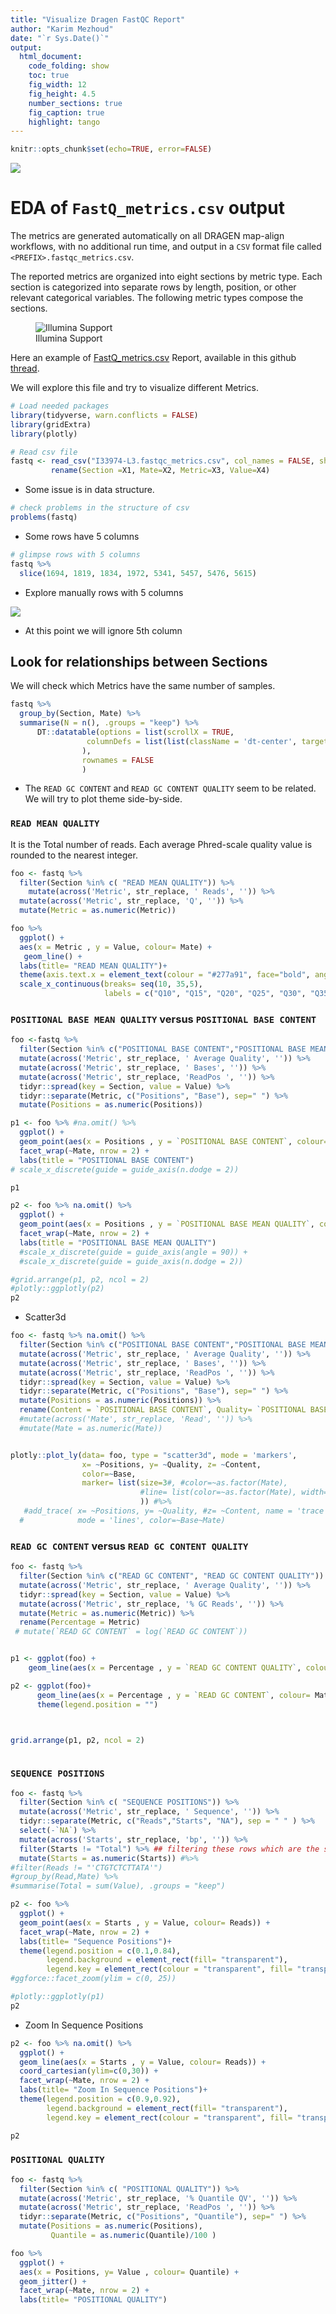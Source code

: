 ```yaml
---
title: "Visualize Dragen FastQC Report"
author: "Karim Mezhoud"
date: "`r Sys.Date()`"
output: 
  html_document:
    code_folding: show
    toc: true
    fig_width: 12
    fig_height: 4.5
    number_sections: true
    fig_caption: true
    highlight: tango
---
```


```r
knitr::opts_chunk$set(echo=TRUE, error=FALSE)
```

![](../doc/fastQC.png){style="display: block; margin: 0 auto"}

# EDA of `FastQ_metrics.csv` output

The metrics are generated automatically on all DRAGEN map-align workflows, with no additional run time, and output in a `CSV` format file called `<PREFIX>.fastqc_metrics.csv`. 

The reported metrics are organized into eight sections by metric type. Each section is categorized into separate rows by length, position, or other relevant categorical variables. The following metric types compose the sections. 

![Illumina Support](img/fastQC_structure.png?style=center){style="display: block; margin: 0 auto"}

Here an example of [FastQ_metrics.csv](https://github.com/ewels/MultiQC/files/9564840/I33974-L3.fastqc_metrics.csv) Report,  available in this github [thread](https://github.com/ewels/MultiQC/issues/1737).

We will explore this file and try to visualize different Metrics.

```r
# Load needed packages
library(tidyverse, warn.conflicts = FALSE)
library(gridExtra)
library(plotly)
```


```r
# Read csv file
fastq <- read_csv("I33974-L3.fastqc_metrics.csv", col_names = FALSE, show_col_types = FALSE) %>%
         rename(Section =X1, Mate=X2, Metric=X3, Value=X4)

```

* Some issue is in data structure.

```r
# check problems in the structure of csv
problems(fastq)
```
* Some rows have 5 columns

```r
# glimpse rows with 5 columns
fastq %>%
  slice(1694, 1819, 1834, 1972, 5341, 5457, 5476, 5615)
```

* Explore manually rows with 5 columns

![](img/problem.png){style="display: block; margin: 0 auto" }

* At this point we will ignore 5th column

## Look for relationships between Sections

We will check which Metrics have the same number of samples.

```r
fastq %>%
  group_by(Section, Mate) %>%
  summarise(N = n(), .groups = "keep") %>%
      DT::datatable(options = list(scrollX = TRUE,
                 columnDefs = list(list(className = 'dt-center', targets = "_all"))
                ),
                rownames = FALSE
                )
```

* The `READ GC CONTENT` and `READ GC CONTENT QUALITY` seem to be related.  We will try to plot theme side-by-side.


### `READ MEAN QUALITY`

It is the Total number of reads. Each average Phred-scale quality value is rounded to the nearest integer.

```r
foo <- fastq %>%
  filter(Section %in% c( "READ MEAN QUALITY")) %>%
    mutate(across('Metric', str_replace, ' Reads', '')) %>%
  mutate(across('Metric', str_replace, 'Q', '')) %>%
  mutate(Metric = as.numeric(Metric)) 

foo %>%
  ggplot() +
  aes(x = Metric , y = Value, colour= Mate) +
   geom_line() +
  labs(title= "READ MEAN QUALITY")+
  theme(axis.text.x = element_text(colour = "#277a91", face="bold", angle = 45))+
  scale_x_continuous(breaks= seq(10, 35,5),
                     labels = c("Q10", "Q15", "Q20", "Q25", "Q30", "Q35"))

```

###  `POSITIONAL BASE MEAN QUALITY` versus `POSITIONAL BASE CONTENT`

```r
foo <-fastq %>%
  filter(Section %in% c("POSITIONAL BASE CONTENT","POSITIONAL BASE MEAN QUALITY"))  %>%
  mutate(across('Metric', str_replace, ' Average Quality', '')) %>%
  mutate(across('Metric', str_replace, ' Bases', '')) %>%
  mutate(across('Metric', str_replace, 'ReadPos ', '')) %>%
  tidyr::spread(key = Section, value = Value) %>%
  tidyr::separate(Metric, c("Positions", "Base"), sep=" ") %>%
  mutate(Positions = as.numeric(Positions)) 

p1 <- foo %>% #na.omit() %>%
  ggplot() +
  geom_point(aes(x = Positions , y = `POSITIONAL BASE CONTENT`, colour= Base)) +
  facet_wrap(~Mate, nrow = 2) +
  labs(title = "POSITIONAL BASE CONTENT")
# scale_x_discrete(guide = guide_axis(n.dodge = 2)) 

p1


```


```r


p2 <- foo %>% na.omit() %>%
  ggplot() +
  geom_point(aes(x = Positions , y = `POSITIONAL BASE MEAN QUALITY`, colour= Base)) +
  facet_wrap(~Mate, nrow = 2) +
  labs(title = "POSITIONAL BASE MEAN QUALITY")
  #scale_x_discrete(guide = guide_axis(angle = 90)) +
  #scale_x_discrete(guide = guide_axis(n.dodge = 2)) 

#grid.arrange(p1, p2, ncol = 2)
#plotly::ggplotly(p2)
p2
```

* Scatter3d

```r
foo <- fastq %>% na.omit() %>%
  filter(Section %in% c("POSITIONAL BASE CONTENT","POSITIONAL BASE MEAN QUALITY"))  %>%
  mutate(across('Metric', str_replace, ' Average Quality', '')) %>%
  mutate(across('Metric', str_replace, ' Bases', '')) %>%
  mutate(across('Metric', str_replace, 'ReadPos ', '')) %>%
  tidyr::spread(key = Section, value = Value) %>%
  tidyr::separate(Metric, c("Positions", "Base"), sep=" ") %>%
  mutate(Positions = as.numeric(Positions)) %>%
  rename(Content = `POSITIONAL BASE CONTENT`, Quality= `POSITIONAL BASE MEAN QUALITY`)#%>%
  #mutate(across('Mate', str_replace, 'Read', '')) %>%
  #mutate(Mate = as.numeric(Mate))


plotly::plot_ly(data= foo, type = "scatter3d", mode = 'markers',
                x= ~Positions, y= ~Quality, z= ~Content,
                color=~Base, 
                marker= list(size=3#, #color=~as.factor(Mate),
                             #line= list(color=~as.factor(Mate), width=1)
                             )) #%>%
   #add_trace( x= ~Positions, y= ~Quality, #z= ~Content, name = 'trace 1',
  #            mode = 'lines', color=~Base~Mate) 
```


### `READ GC CONTENT` versus `READ GC CONTENT QUALITY`

```r

foo <- fastq %>%
  filter(Section %in% c("READ GC CONTENT", "READ GC CONTENT QUALITY")) %>%
  mutate(across('Metric', str_replace, ' Average Quality', '')) %>%
  tidyr::spread(key = Section, value = Value) %>%
  mutate(across('Metric', str_replace, '% GC Reads', '')) %>%
  mutate(Metric = as.numeric(Metric)) %>%
  rename(Percentage = Metric)
 # mutate(`READ GC CONTENT` = log(`READ GC CONTENT`)) 


p1 <- ggplot(foo) +
    geom_line(aes(x = Percentage , y = `READ GC CONTENT QUALITY`, colour= Mate))

p2 <- ggplot(foo)+
      geom_line(aes(x = Percentage , y = `READ GC CONTENT`, colour= Mate))+
      theme(legend.position = "")



grid.arrange(p1, p2, ncol = 2)
  

```


### `SEQUENCE POSITIONS`

```r
foo <- fastq %>%
  filter(Section %in% c( "SEQUENCE POSITIONS")) %>%
  mutate(across('Metric', str_replace, ' Sequence', '')) %>%
  tidyr::separate(Metric, c("Reads","Starts", "NA"), sep = " " ) %>%
  select(-`NA`) %>%
  mutate(across('Starts', str_replace, 'bp', '')) %>%
  filter(Starts != "Total") %>% ## filtering these rows which are the sum of reads.
  mutate(Starts = as.numeric(Starts)) #%>%
#filter(Reads != "'CTGTCTCTTATA'")
#group_by(Read,Mate) %>%
#summarise(Total = sum(Value), .groups = "keep")

p2 <- foo %>% 
  ggplot() +
  geom_point(aes(x = Starts , y = Value, colour= Reads)) +
  facet_wrap(~Mate, nrow = 2) +
  labs(title= "Sequence Positions")+
  theme(legend.position = c(0.1,0.84), 
        legend.background = element_rect(fill= "transparent"),
        legend.key = element_rect(colour = "transparent", fill= "transparent"))
#ggforce::facet_zoom(ylim = c(0, 25))

#plotly::ggplotly(p1)
p2
```



* Zoom In Sequence Positions

```r
p2 <- foo %>% na.omit() %>%
  ggplot() +
  geom_line(aes(x = Starts , y = Value, colour= Reads)) +
  coord_cartesian(ylim=c(0,30)) +
  facet_wrap(~Mate, nrow = 2) +
  labs(title= "Zoom In Sequence Positions")+
  theme(legend.position = c(0.9,0.92), 
        legend.background = element_rect(fill= "transparent"),
        legend.key = element_rect(colour = "transparent", fill= "transparent"))

p2
```



### `POSITIONAL QUALITY`

```r
foo <- fastq %>%
  filter(Section %in% c( "POSITIONAL QUALITY")) %>%
  mutate(across('Metric', str_replace, '% Quantile QV', '')) %>%
  mutate(across('Metric', str_replace, 'ReadPos ', '')) %>%
  tidyr::separate(Metric, c("Positions", "Quantile"), sep=" ") %>%
  mutate(Positions = as.numeric(Positions),
         Quantile = as.numeric(Quantile)/100 )

foo %>%
  ggplot() +
  aes(x = Positions, y= Value , colour= Quantile) +
  geom_jitter() +
  facet_wrap(~Mate, nrow = 2) +
  labs(title= "POSITIONAL QUALITY")
  
```
